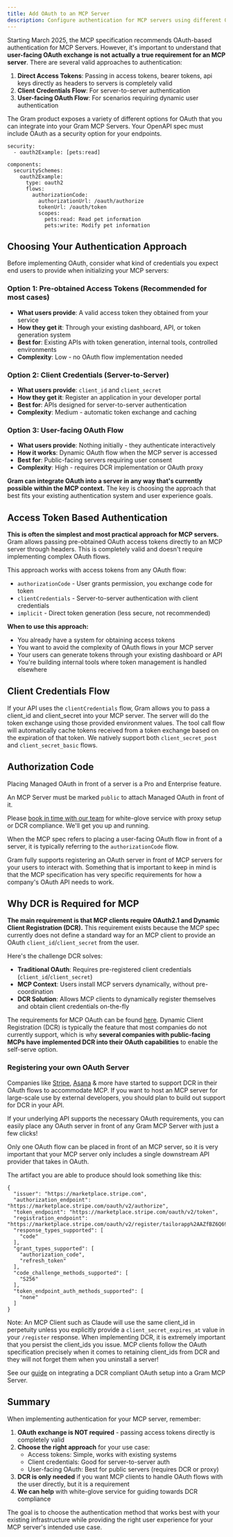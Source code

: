 ```yaml
---
title: Add OAuth to an MCP Server
description: Configure authentication for MCP servers using different OAuth methods
---
```



Starting March 2025, the MCP specification recommends OAuth-based authentication for MCP Servers. However, it's important to understand that **user-facing OAuth exchange is not actually a true requirement for an MCP server**. There are several valid approaches to authentication:

1. **Direct Access Tokens**: Passing in access tokens, bearer tokens, api keys directly as headers to servers is completely valid
2. **Client Credentials Flow**: For server-to-server authentication 
3. **User-facing OAuth Flow**: For scenarios requiring dynamic user authentication

The Gram product exposes a variety of different options for OAuth that you can integrate into your Gram MCP Servers.
Your OpenAPI spec must include OAuth as a security option for your endpoints.

```
security:
  - oauth2Example: [pets:read]

components:
  securitySchemes:
    oauth2Example:
      type: oauth2
      flows:
        authorizationCode:
          authorizationUrl: /oauth/authorize
          tokenUrl: /oauth/token
          scopes:
            pets:read: Read pet information
            pets:write: Modify pet information
```

## Choosing Your Authentication Approach

Before implementing OAuth, consider what kind of credentials you expect end users to provide when initializing your MCP servers:

### Option 1: Pre-obtained Access Tokens (Recommended for most cases)
- **What users provide**: A valid access token they obtained from your service
- **How they get it**: Through your existing dashboard, API, or token generation system  
- **Best for**: Existing APIs with token generation, internal tools, controlled environments
- **Complexity**: Low - no OAuth flow implementation needed

### Option 2: Client Credentials (Server-to-Server)
- **What users provide**: `client_id` and `client_secret` 
- **How they get it**: Register an application in your developer portal
- **Best for**: APIs designed for server-to-server authentication
- **Complexity**: Medium - automatic token exchange and caching

### Option 3: User-facing OAuth Flow 
- **What users provide**: Nothing initially - they authenticate interactively
- **How it works**: Dynamic OAuth flow when the MCP server is accessed
- **Best for**: Public-facing servers requiring user consent
- **Complexity**: High - requires DCR implementation or OAuth proxy

**Gram can integrate OAuth into a server in any way that's currently possible within the MCP context.** The key is choosing the approach that best fits your existing authentication system and user experience goals.

## Access Token Based Authentication

**This is often the simplest and most practical approach for MCP servers.** Gram allows passing pre-obtained OAuth access tokens directly to an MCP server through headers. This is completely valid and doesn't require implementing complex OAuth flows.

This approach works with access tokens from any OAuth flow:
- `authorizationCode` - User grants permission, you exchange code for token
- `clientCredentials` - Server-to-server authentication with client credentials  
- `implicit` - Direct token generation (less secure, not recommended)

**When to use this approach:**
- You already have a system for obtaining access tokens
- You want to avoid the complexity of OAuth flows in your MCP server
- Your users can generate tokens through your existing dashboard or API
- You're building internal tools where token management is handled elsewhere

## Client Credentials Flow

If your API uses the `clientCredentials` flow, Gram allows you to pass a client_id and client_secret into your MCP server. The server will do the token exchange using those provided environment values. The tool call flow will automatically cache tokens received from a token exchange based on the expiration of that token. We natively support both `client_secret_post` and `client_secret_basic` flows.

## Authorization Code

<Callout title="Note" type="info">
Placing Managed OAuth in front of a server is a Pro and Enterprise feature.

An MCP Server must be marked `public` to attach Managed OAuth in front of it.

Please [book in time with our team](https://calendly.com/sagar-speakeasy/30min) for white-glove service with proxy setup or DCR compliance. We'll get you up and running.
</Callout>


When the MCP spec refers to placing a user-facing OAuth flow in front of a server, it is typically referring to the `authorizationCode` flow.

Gram fully supports registering an OAuth server in front of MCP servers for your users to interact with. Something that is important to keep in mind is that the MCP specification has very specific requirements for how a company's OAuth API needs to work. 

## Why DCR is Required for MCP

**The main requirement is that MCP clients require OAuth2.1 and Dynamic Client Registration (DCR).** This requirement exists because the MCP spec currently does not define a standard way for an MCP client to provide an OAuth `client_id`/`client_secret` from the user.

Here's the challenge DCR solves:
- **Traditional OAuth**: Requires pre-registered client credentials (`client_id`/`client_secret`)
- **MCP Context**: Users install MCP servers dynamically, without pre-coordination
- **DCR Solution**: Allows MCP clients to dynamically register themselves and obtain client credentials on-the-fly

The requirements for MCP OAuth can be found [here](https://modelcontextprotocol.io/specification/draft/basic/authorization#overview). Dynamic Client Registration (DCR) is typically the feature that most companies do not currently support, which is why **several companies with public-facing MCPs have implemented DCR into their OAuth capabilities** to enable the self-serve option.

### Registering your own OAuth Server

Companies like [Stripe](https://docs.stripe.com/mcp), [Asana](https://developers.asana.com/docs/integrating-with-asanas-mcp-server) & more have started to support DCR in their OAuth flows to accommodate MCP. If you want to host an MCP server for large-scale use by external developers, you should plan to build out support for DCR in your API.

If your underlying API supports the necessary OAuth requirements, you can easily place any OAuth server in front of any Gram MCP Server with just a few clicks!

Only one OAuth flow can be placed in front of an MCP server, so it is very important that your MCP server only includes a single downstream API provider that takes in OAuth.

The artifact you are able to produce should look something like this:

```
{
  "issuer": "https://marketplace.stripe.com",
  "authorization_endpoint": "https://marketplace.stripe.com/oauth/v2/authorize",
  "token_endpoint": "https://marketplace.stripe.com/oauth/v2/token",
  "registration_endpoint": "https://marketplace.stripe.com/oauth/v2/register/tailorapp%2AAZfBZ6Q69QAAADJI%23EhcKFWFjY3RfMVJlaTA0QUo4QktoWGxzQw",
  "response_types_supported": [
    "code"
  ],
  "grant_types_supported": [
    "authorization_code",
    "refresh_token"
  ],
  "code_challenge_methods_supported": [
    "S256"
  ],
  "token_endpoint_auth_methods_supported": [
    "none"
  ]
}
```

Note: An MCP Client such as Claude will use the same client_id in perpetuity unless you explicitly provide a `client_secret_expires_at` value in your `/register` response. When implementing DCR, it is extremely important that you persist the client_ids you issue. MCP clients follow the OAuth specification precisely when it comes to retaining client_ids from DCR and they will not forget them when you uninstall a server!

See our [guide](/docs/gram/examples/oauth-external-server) on integrating a DCR compliant OAuth setup into a Gram MCP Server.

## Summary

When implementing authentication for your MCP server, remember:

1. **OAuth exchange is NOT required** - passing access tokens directly is completely valid
2. **Choose the right approach** for your use case:
   - Access tokens: Simple, works with existing systems
   - Client credentials: Good for server-to-server auth
   - User-facing OAuth: Best for public servers (requires DCR or proxy)
3. **DCR is only needed** if you want MCP clients to handle OAuth flows with the user directly, but it is a requirement
4. **We can help** with white-glove service for guiding towards DCR compliance

The goal is to choose the authentication method that works best with your existing infrastructure while providing the right user experience for your MCP server's intended use case.
